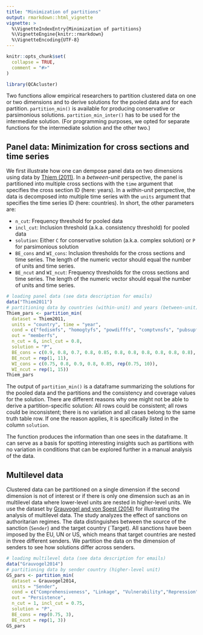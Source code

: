```yaml
---
title: "Minimization of partitions"
output: rmarkdown::html_vignette
vignette: >
  %\VignetteIndexEntry{Minimization of partitions}
  %\VignetteEngine{knitr::rmarkdown}
  %\VignetteEncoding{UTF-8}
---
```


```r
knitr::opts_chunk$set(
  collapse = TRUE,
  comment = "#>"
)
```

```r
library(QCAcluster)
```

Two functions allow empirical researchers to partition clustered data on one or two dimensions and to derive solutions for the pooled data and for each partition. `partition_min()` is available for producing conservative or parsimonious solutions. `partition_min_inter()` has to be used for the intermediate solution. (For programming purposes, we opted for separate functions for the intermediate solution and the other two.)

## Panel data: Minimization for cross sections and time series
We first illustrate how one can dempose panel data on two dimensions using data by [Thiem (2011)](https://doi.org/10.1017/S1755773910000251). In a *between-unit* perspective, the panel is partitioned into multiple cross sections with the `time` argument that specifies the cross section ID (here: years). In a *within-unit* perspective, the data is decomposed into multiple time series with the `units` argument that specifies the time series ID (here: countries). In short, the other parameters are:

- `n_cut`: Frequency threshold for pooled data
- `incl_cut`: Inclusion threshold (a.k.a. consistency threshold) for pooled data
- `solution`: Either `C` for conservative solution (a.k.a. complex solution) or `P` for parsimonious solution
- `BE_cons` and `WI_cons`: Inclusion thresholds for the cross sections and time series. The length of the numeric vector should equal the number of units and time series.
- `BE_ncut` and `WI_ncut`: Frequency thresholds for the cross sections and time series. The length of the numeric vector should equal the number of units and time series.

```r
# loading panel data (see data description for emails)
data("Thiem2011")
# partitioning data by countries (within-unit) and years (between-unit)
Thiem_pars <- partition_min(
  dataset = Thiem2011,
  units = "country", time = "year",
  cond = c("fedismfs", "homogtyfs", "powdifffs", "comptvnsfs", "pubsupfs", "ecodpcefs"),
  out = "memberfs",
  n_cut = 6, incl_cut = 0.8,
  solution = "P",
  BE_cons = c(0.9, 0.8, 0.7, 0.8, 0.85, 0.8, 0.8, 0.8, 0.8, 0.8, 0.8),
  BE_ncut = rep(1, 11),
  WI_cons = c(0.75, 0.8, 0.9, 0.8, 0.85, rep(0.75, 10)),
  WI_ncut = rep(1, 15))
Thiem_pars
```

The output of `partition_min()` is a dataframe summarizing the solutions for the pooled data and the partitions and the consistency and coverage values for the solution. There are different reasons why one might not be able to derive a partition-specific solution: All rows could be consistent; all rows could be inconsistent; there is no variation and all cases belong to the same truth table row. If one the reason applies, it is specifically listed in the column `solution`.

The function produces the information than one sees in the dataframe. It can serve as a basis for spotting interesting insights such as partitions with no variation in conditions that can be explored further in a manual analysis of the data.

## Multilevel data
Clustered data can be partitioned on a single dimension if the second dimension is not of interest or if there is only one dimension such as an in multilevel data where lower-level units are nested in higher-level units. We use the dataset by [Grauvogel and von Soest (2014)](https://doi.org/10.1017/S1755773910000251) for illustrating the analysis of multilevel data. The study analyzes the effect of sanctions on authoritarian regimes. The data distinguishes between the source of the sanction (`Sender`) and the target country (`Target). All sanctions have been imposed by the EU, UN or US, which means that target countries are nested in three different senders. We partition the data on the dimension of senders to see how solutions differ across senders.

```r
# loading multilevel data (see data description for emails)
data("Grauvogel2014")
# partitioning data by sender country (higher-level unit)
GS_pars <- partition_min(
  dataset = Grauvogel2014,
  units = "Sender",
  cond = c("Comprehensiveness", "Linkage", "Vulnerability","Repression", "Claims"),
  out = "Persistence",
  n_cut = 1, incl_cut = 0.75,
  solution = "P",
  BE_cons = rep(0.75, 3),
  BE_ncut = rep(1, 3))
GS_pars
```

